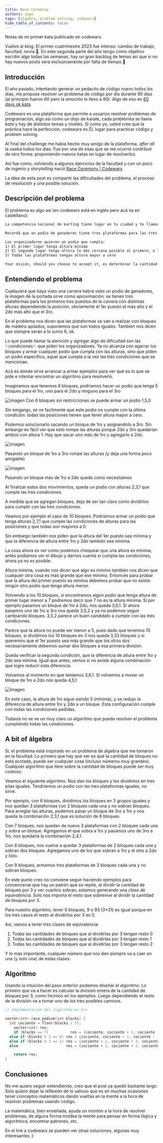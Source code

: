 ```yaml
---
title: Race Ceremony
authors: yago
tags: [algebra, problem solving, codewars]
hide_table_of_contents: false
---
```


Notas de mi primer kata publicado en codewars.

<!-- truncate -->

Vuelvo al blog. El primer cuatrimestre 2023 fue intenso: cambio de trabajo, facultad, novia 🤗. En este segunda parte del año tengo como objetivo escribir algo todas las semanas, hay un gran backlog de temas así que si no hay nuevos posts será exclusivamente por falta de tiempo 🥲

## Introducción

El año pasado, intentando generar un pedacito de código nuevo todos los días, me propuse resolver un problema de código por día durante 90 días (al principio fueron 60 pero la emoción lo llevo a 90). Algo de eso en [60 days ok kata](https://github.com/yagopajarino/60-days-of-kata).

Codewars es una plataforma que permite a usuarios resolver problemas de programación, algo así como un dojo de karate, cada problemita se llama _kata_ y hay de distintos temas y niveles. Si como yo, usted cree que la práctica hace la perfección, codewars es ÉL lugar para practicar código y problem solving.

Al final del challenge me había hecho muy amigo de la plataforma, _after all_ la usaba todos los días. Fue por una de esas que se me ocurrió contribuir de otro forma: proponiendo nuevos katas en lugar de resolverlos.

Así fue como, volviendo a algunos ejercicios de la facultad y con un poco de ingenio y _storytelling_ nació [Race Ceremony | Codewars](https://www.codewars.com/kata/62cecd4e5487c10028996e04/)

La idea de esta post es compartir las dificultades del problema, el proceso de resolución y una posible solución.

## Descripción del problema

El problema es algo así (en codewars está en inglés pero acá va en castellano):

```txt
La competencia nacional de karting tiene lugar en tu ciudad y te llamaron para construir el podio de ganadores con los bloques de madera disponibles. Gracias a que vivís en una zona maderera, la cantidad de bloques disponibles es siempre al menos 6.

Recordá que un podio de ganadores tiene tres plataformas para las tres primeras posiciones, donde el primer lugar es el más alto y el segundo es más alto que el tercero, además ser ordenan 2do - 1ro - 3ro (Ver imagen)

Los organizadores quieren un podio que cumpla:
1) El primer lugar tenga altura mínima
2) El segundo lugar tenga altura lo más cercana posible al primero, o lo que es igual, que la diferencia de altura entre el primer y segundo lugar sea mínima
3) Todas las plataformas tengan altura mayor a cero

Your misión, should you choose to accept it, es determinar la cantidad de bloques de madera a utilizar en las plataformas del podio, ordenadas 2do, 1ro, 3ro.
```

## Entendiendo el problema

Cualquiera que haya visto una carrera habrá visto un podio de ganadores, la imagen de la portada sirve como aproximación: se tienen tres plataformas para los primeros tres puestos de la carrera con distintas alturas dependiendo la posición, obviamente el 1er puesto el más alto y el 2do más alto que el 3ro.

En el problema nos dicen que las plataformas se van a realizar con bloques de madera apilados, suponemos que son todos iguales. También nos dicen que siempre serán a lo sumo 6, ok.

Lo que puede llamar la atención y agregar algo de dificultad son las ✨condiciones✨ que piden los organizadores. Ya no alcanza con agarrar los bloques y armar cualquier podio que cumpla con las alturas, sino que piden un podio específico, aquel que cumpla a la vez las tres condiciones que se mencionan.

Acá es donde sirve arrancar a armar ejemplos para ver qué es lo que se pide e intentar encontrar un algoritmo para resolverlo.

Imaginemos que tenemos 6 bloques, podríamos hacer un podío que tenga 5 bloques para el 1ro, uno para el 2do y ninguno para el 3ro

![imagen](./podio1.jpeg)
Con 6 bloques sin restricciones se puede armar un podio 1,5,0

Sin emgargo, se ve facilmente que este podio no cumple con la última condición: todas las posiciones tienen que tener altura mayor a cero.

Podemos solucionarlo sacando un bloque de 1ro y asignandolo a 3ro. Sin embargo es fácil ver que esto rompe las alturas porque 2do y 3ro quedarían ambos con altura 1. Hay que sacar uno más de 1ro y agregarlo a 2do.

![imagen](./podio3.jpeg)

Pasando un bloque de 1ro a 3ro rompe las alturas (y deja una forma poco amigable)

![imagen](./podio2.jpeg)

Pasando un bloque más de 1ro a 2do queda como necesitamos

Al finalizar estos dos movimientos, queda un podio con alturas 2,3,1 que cumple las tres condiciones.

A medida que se agregan bloques, deja de ser tan claro como dividirlos para cumplir con las tres condiciones.

Veamos por ejemplo el caso de 10 bloques. Podriamos armar un podio que tenga alturas 2,7,1 que cumple las condiciones de alturas para las posiciones y que todas son mayores a 0.

Sin embargo también nos piden que la altura del 1er puesto sea mínima y que la diferencia de altura entre 1ro y 2do también sea mínima.

La cosa ahora es ver como podemos chequear que una altura es mínima, antes podíamos ver el dibujo y darnos cuenta si cumplía las condiciones, ahora ya no es posible.

Altura mínima, cuando nos dicen que algo es mínimo también nos dicen que cualquier otra cosa es más grande que ese mínimo. Entonces para probar que la altura del primer puesto es mínima debemos probar que no existe ningún otro podio que tenga altura menor.

Volviendo a los 10 bloques, si encontramos algún podio que tenga altura de primer lugar menor a 7 podremos decir que 7 no es la altura mínima. Si por ejemplo pasamos un bloque de 1ro a 2do, nos queda 3,6,1. Si ahora pasamos uno de 1ro a 3ro nos queda 3,5,2 y ya no podemos seguir cambiando bloques. 3,5,2 parece un buen candidato a cumplir con las tres condiciones.

Parece que la altura no puede ser menor a 5, pues dado que tenemos 10 bloques, si dividimos los 10 bloques en 3 nos queda 3,33 bloques y si queremos que el 1er puesto sea más grande que los otros dos necesariamente debemos sumar dos bloques a esa primera división.

Queda verificar la segunda condición, que la diferencia de altura entre 1ro y 2do sea mínima. Igual que antes, vemos si no existe alguna combinación que logre reducir esta diferencia.

Volvamos al momento en que teníamos 3,6,1. Si volvemos a mover un bloque de 1ro a 2do nos queda 4,5,1

![imagen](./podio4.jpeg)

En este caso, la altura de 1ro sigue siendo 5 (mínima), y se redujo la diferencia de altura entre 1ro y 2do a un bloque. Esta configuración cumple con todas las condiciones pedidas.

Todavía no se ve un muy claro un algoritmo que pueda resolver el problema cumpliendo todas las condiciones.

## A bit of álgebra

Sí, el problema está inspirado en un problema de álgebra que me tomaron en la facultad. Lo primero que hay que ver es que la cantidad de bloques no está acotada, puede ser cualquier cosa (incluso números muy grandes). Cualquier algoritmo que itere sobre la cantidad de bloques puede ser muy costoso.

Veamos el siguiente algoritmo. Nos dan los bloques y los dividimos en tres pilas iguales. Tendríamos un podio con las tres plataformas iguales, no sirve.

Por ejemplo, con 6 bloques, dividimos los bloques en 3 grupos iguales y nos quedan 3 plataformas con 2 bloques cada una y no sobran bloques. Para arreglar las alturas, podemos pasar un bloque de 3ro a 1ro y nos queda la combinación 2,3,1 que es solución de 6 bloques.

Con 7 bloques, nos quedan de nuevo 3 plataformas con 2 bloques cada una y sobra un bloque. Agregamos el que sobra a 1ro y pasamos uno de 3ro a 1ro, nos quedaría la combinación 2,4,1.

Con 8 bloques, nos vuelve a quedar 3 plataformas de 2 bloques cada una y sobran dos bloques. Agregamos uno de los que sobran a 1ro y el otro a 2do y listo.

Con 9 bloques, armamos tres plataformas de 3 bloques cada una y no sobran bloques.

En este punto creo no conviene seguir haciendo ejemplos para convencerse que hay un patrón que se repite, al dividir la cantidad de bloques por 3 y ver cuantos sobran, estamos generando una _clase de equivalencia_. Solo nos importa el resto que sobrevive al dividir la cantidad de bloques por 3.

Para nuestro algoritmo, tener 6 bloques, 9 o 93 (3\*31) es igual porque en los tres casos el resto al dividirlos por 3 es 0.

Así, vamos a tener tres clases de equivalencia:

1. Todas las cantidades de bloques que al dividirlas por 3 tengan resto 0
2. Todas las cantidades de bloques que al dividirlas por 3 tengan resto 1
3. Todas las cantidades de bloques que al dividirlas por 3 tengan resto 2

Y lo más importante, cualquier número que nos den siempre va a caer en una (y solo una) de estas clases.

## Algoritmo

Usando la intuición del paso anterior podemos diseñar el algoritmo. Lo primero que va a hacer es calcular la división entera de la cantidad de bloques por 3, como hicimos en los ejemplos. Luego dependiendo el resto de la división va a tomar uno de los tres posibles caminos.

```cpp
// Implementación del algoritmo en C++

vector<int> race_podium(int blocks) {
  int cociente = floor(blocks / 3);
	vector<int> res;
	if (blocks == 7)          res = {cociente, cociente + 2, cociente -1};
  else if (blocks % 3 == 0) res = {cociente, cociente + 1, cociente - 1};
  else if (blocks % 3 == 1) res = {cociente + 1, cociente + 2, cociente - 2};
  else                      res = {cociente + 1, cociente + 2, cociente - 1};

	return res;
}
```

## Conclusiones

No me quiero seguir extendiendo, creo que el post ya quedó bastante largo. Solo quiero dejar la reflexión de lo valioso que es en muchas ocasiones tener conceptos matemáticos dando vueltas en la mente a la hora de resolver problemas usando código.

La matemática, bien enseñada, ayuda un montón a la hora de resolver problemas, de alguna forma moldea la mente para pensar en forma lógica y algoritmica, encontrar patrones, etc.

En el link a codewars se pueden ver otras soluciones, algunas muy interesantes :)
